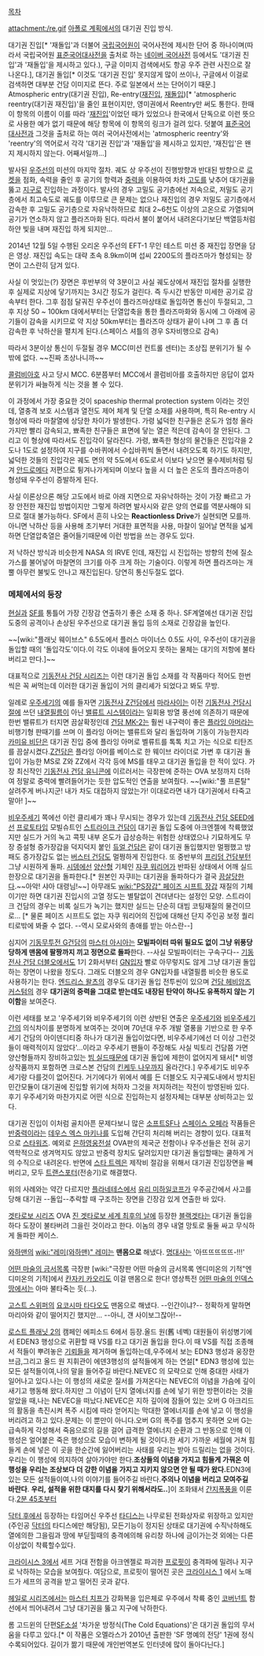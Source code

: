 [[목차]]

attachment:/re.gif
[[아폴로 계획]]에서의 대기권 진입 방식.

대기권 진입[* '재돌입'과 더불어 [[국립국어원]]이 국어사전에 제시한 단어 중 하나이며(따라서 국립국어원 [[표준국어대사전]]을 출처로 하는 [[네이버 사전|네이버 국어사전]] 등에서도 '대기권 진입'과 '재돌입'을 제시하고 있다.), 구글 이미지 검색에서도 항공 우주 관련 사진으로 잘 나온다.], 대기권 돌입[* 이것도 '대기권 진입' 못지않게 많이 쓰이나, 구글에서 이걸로 검색하면 대부분 건담 이미지로 뜬다. 주로 일본에서 쓰는 단어이기 때문.]
Atmospheric entry(대기권 진입), Re-entry([[재진입]], [[재돌입]])[* 'atmospheric reentry(대기권 재진입)'을 줄인 표현이지만, 영미권에서 Reentry만 써도 통한다. 한때 이 항목의 이름이 이를 따라 '[[재진입]]'이었던 때가 있었으나 한국에서 단독으로 이런 뜻으로 사용한 예가 없기 때문에 해당 항목에 이 항목의 링크가 걸려 있다. 덧붙여 [[표준국어대사전]]과 그것을 출처로 하는 여러 국어사전에서는 'atmospheric reentry'와 'reentry'의 역어로서 각각 '대기권 진입'과 '재돌입'을 제시하고 있지만, '재진입'은 왠지 제시하지 않는다. 어째서일까…]

발사된 [[우주선]]의 미션의 마지막 절차. 궤도 상 우주선이 진행방향과 반대된 방향으로 [[로켓]]을 점화, 속력을 줄인 후 공기의 항력과 [[중력]]을 이용하여 차차 [[고도]]를 낮추어 대기권을 뚫고 [[지구]]로 진입하는 과정이다. 발사의 경우 고밀도 공기층에선 저속으로, 저밀도 공기층에서 최고속도로 궤도를 이루므로 큰 문제는 없으나 재진입의 경우 저밀도 공기층에서 감속한 후 고밀도 공기층으로 자유낙하하므로 최대 2~6천도 이상의 고온으로 가열되며 공기가 연소하지 않고 플라즈마화 된다. 따라서 불이 붙어서 내려온다기보단 백열등처럼 하얀 빛을 내며 재진입 하게 되지만...

{{{#!html
<iframe width="420" height="315" src="//www.youtube.com/embed/MtWzuZ6WZ8E?rel=0" frameborder="0" allowfullscreen></iframe>
}}}
2014년 12월 5일 수행된 오리온 우주선의 EFT-1 무인 테스트 미션 중 재진입 장면을 담은 영상.
재진입 속도는 대략 초속 8.9km이며 섭씨 2200도의 플라즈마가 형성되는 장면이 고스란히 담겨 있다.

사실 이 멋있는(?) 장면은 후반부의 약 3분이고 사실 궤도상에서 재진입 절차를 실행한 후 실제로 지상에 닿기까지는 3시간 정도가 걸린다. 즉 두시간 반동안 미세한 공기로 감속부터 한다. 그후 점점 달궈진 우주선이 플라즈마상태로 돌입하면 통신이 두절되고, 그 후 지상 50 ~ 100km 대에서부터는 단열압축을 통한 플라즈마화와 동시에 그 아래에 공기들이 감속을 시키므로 약 지상 50km부터는 플라즈마 상태가 끝이 나며 그 후 좀 더 감속한 후 낙하산을 펼치게 된다.(스페이스 셔틀의 경우 S자비행으로 감속)

따라서 3분이상 통신이 두절될 경우 MCC(미션 컨트롤 센터)는 초상집 분위기가 될 수밖에 없다. ~~진짜 초상나니까~~

{{{#!html
<iframe width="420" height="315" src="//www.youtube.com/embed/94J9oVeST0k" frameborder="0" allowfullscreen></iframe>
}}}
[[콜럼비아호]] 사고 당시 MCC. 6분쯤부터 MCC에서 콜럼비아를 호출하지만 응답이 없자 분위기가 싸늘하게 식는 것을 볼 수 있다.

이 과정에서 가장 중요한 것이 spaceship thermal protection system 이라는 것인데, 열충격 보호 시스템과 열전도 제어 체계 및 단열 소재를 사용하며, 특히 Re-entry 시 형상에 따라 마찰열에 상당한 차이가 발생한다. 가령 넓덕한 친구들은 온도가 엄청 올라가지만 빨리 감속되고, 뾰족한 친구들은 표면에 닿는 열은 적은데 감속이 잘 안된다. 그리고 이 형상에 따라서도 진입각이 달라진다. 가령, 뾰족한 형상의 물건들은 진입각을 2도나 1도로 설정하여 지구를 수바퀴에서 수십바퀴씩 돌면서 내려오도록 하기도 하지만, 넓덕한 것들의 진입각은 궤도 면의 약 5도에서 6도로서 이보다 낮으면 물수제비처럼 팅겨 [[안드로메다]] 저편으로 튕겨나가게되며 이보다 높을 시 더 높은 온도의 플라즈마층이 형성돼 우주선이 증발하게 된다.

사실 이론상으론 해당 고도에서 바로 아래 지면으로 자유낙하하는 것이 가장 빠르고 가장 안전한 재진입 방법이지만 그렇게 하려면 발사시와 같은 양의 연료를 역분사해야 되므로 절대 불가능하다. SF에서 흔히 나오는 '''Reactionless Drive'''가 실현되면 모를까. 아니면 낙하산 등을 사용해 초기부터 거대한 표면적을 사용, 마찰이 일어날 면적을 넓게하면 단열압축열은 줄어들기때문에 이런 방법을 쓰는 경우도 있다.

저 낙하산 방식과 비슷한게 NASA 의 IRVE 인데, 재진입 시 진입하는 방향의 천에 질소가스를 불어넣어 마찰면의 크기를 아주 크게 하는 기술이다. 이렇게 하면 플라즈마는 개뿔 아무런 불빛도 안나고 재진입된다. 당연히 통신두절도 없다.
=== 메체에서의 등장 ===
[[현실]]과 [[SF]]를 통틀어 가장 긴장감 연출하기 좋은 소재 중 하나. SF계열에선 대기권 진입 도중의 공격이나 손상된 우주선으로 대기권 돌입 등의 소재로 긴장감을 높인다. 

~~[wiki:"플래닛 웨이브스" 6.5도에서 플러스 마이너스 0.5도 사이, 우주선이 대기권을 돌입할 때의 '돌입각도'이다.이 각도 이내에 들어오지 못하는 물체는 대기의 저항에 불타버리고 만다.]~~

대표적으로 [[기동전사 건담 시리즈]]는 이런 대기권 돌입 소재를 각 작품마다 적어도 한번씩은 꼭 써먹는데 이러한 대기권 돌입이 거의 클리셰가 되었다고 봐도 무방. 

일례로 [[우주세기]]의 예를 들자면 [[기동전사 Z건담]]에서 [[마라사이]]는 이전 [[기동전사 건담]]시절에 쓰던 [[내열필름]]이 아닌 [[밸류트 시스템]]이라는 일회용 방열 풍선에 의존하기 때문에 한번 밸류트가 터지면 끔살확정인데 [[건담 MK-2]]는 훨씬 내구력이 좋은 [[플라잉 아머]]라는 비행기형 판때기를 쓰며 이 플라잉 아머는 밸류트와 달리 돌입하며 기동이 가능한지라 [[카미유 비단]]은 대기권 진입 중에 플라잉 아머로 벨류트를 톡톡 치고 가는 식으로 티탄즈를 끔살시켰다.[[Z건담]]은 플라잉 아머를 베이스로 한 웨이브 라이더로 가변 후 대기권 돌입이 가능한 MS로 Z와 ZZ에서 각각 등에 MS를 태우고 대기권 돌입을 한 적이 있다. 가장 최신작인 [[기동전사 건담 유니콘]]에 이르러서는 극장판에 준하는 OVA 보정까지 더하여 정말로 중력에 빨려들어가는 듯한 압도적인 연출을 보여줬다. ~~[wiki:"풀 프론탈" 살려주게 버나지군! 내가 차도 대접하지 않았는가! 이대로라면 내가 대기권에서 타죽고 말아! ]~~

[[비우주세기]] 쪽에선 이런 클리셰가 꽤나 무시되는 경우가 있는데 [[기동전사 건담 SEED]]에선 [[프로토타입]] 모빌슈트인 [[스트라이크 건담]]이 대기권 돌입 도중에 아크엔젤에 착륙했었지만 실드가 거의 녹고 콕핏 내부 온도가 급상승하는 위험한 상태였으나 기묘하게도 무장 증설형 증가장갑을 덕지덕지 붙인 [[듀얼 건담]]은 같이 대기권 돌입했지만 멀쩡했고 방패도 증가장갑도 없는 [[버스터 건담]]도 멀쩡하게 진입한다. 또 중반부의 [[프리덤 건담]]부턴 그냥 시원하게 돌파. [[시뎅]]에선 [[양산형]] 기체인 [[자쿠 워리어]]가 반파된 상태에서 어깨 실드 한장으로 대기권을 돌파한다.[* 원본인 자쿠II는 대기권을 돌파하다가 결국 [[끔살]]당한다.~~아악! 샤아 대령님!~~] 
아무래도 [[wiki:"PS장갑" 페이즈 시프트 장갑]] 재질의 기체이기만 하면 대기권 진입시의 고열 정도는 별탈없이 견뎌낸다는 설정인 모양. 스트라이크 건담의 경우는 비록 실드가 녹기는 했지만 실드는 단순히 대빔 코팅재질의 물건이므로... [* 물론 페이즈 시프트도 없는 자쿠 워리어의 진입에 대해선 단지 주인공 보정 퀄리티로밖에 봐줄 수 없다. --역시 모로사와의 총애를 받는 아스란--]

심지어 [[기동무투전 G건담]]의 [[마스터 아시아]]는 '''모빌파이터 따위 필요도 없이 그냥 위풍당당하게 맨몸에 팔짱까지 끼고 정면으로 돌파'''한다. --사실 모빌파이터는 구속구다-- [[기동전사 건담 더블오]]에서도 1기 2화서부터 [[GN입자]] 빨로 아무렇지도 않게 그냥 대기권 돌입하는 장면이 나왔을 정도다. 그래도 더블오의 경우 GN입자를 내열필름 비슷한 용도로 사용하기는 한다. [[엔드리스 왈츠]]의 경우도 대기권 돌입 전투씬이 있으며 [[건담 헤비암즈 커스텀]]의 경우 '''대기권의 중력을 그대로 받는데도 내장된 탄약이 하나도 유폭하지 않는 기이함'''을 보여준다.

이런 세태를 보고 '우주세기와 비우주세기의 이런 상반된 연출은 [[우주세기]]와 [[비우주세기]]간의 의식차이를 분명하게 보여주는 것이며 70년대 우주 개발 열풍을 기반으로 한 우주세기 건담의 아이덴디티중 하나가 대기권 돌입이었다면, 비우주세기에선 더 이상 그런것들이 매력적이지 않았다'...이라고 우주세기 팬들이 주장해도 사실 빅토리 건담쯤 가면 양산형들까지 장비하고있는 [[빔 실드]]때문에 대기권 돌입에 제한이 없어지게 돼서[* 비영상작품까지 포함하면 크로스본 건담의 [[킨케두 나우]]까지 올라간다.] 우주세기도 비우주세기랑 다를것이 없어진다. 거기에다가 위에서 예를 든 더블오도 지구궤도내에서 방치된 민간모듈이 대기권에 진입할 위기에 처하자 그것을 저지하려는 작전이 방영된바 있다. 후기 우주세기와 마찬가지로 어떤 식으로 진입하는지 설정자체는 대부분 상비하고는 있다.

대기권 진입이 이처럼 골치아픈 문제다보니 많은 [[소프트SF]]나 [[스페이스 오페라]] 작품들은 [[반중력]]이라는 [[데우스 엑스 마키나]]를 도입해 간단히 처리해 버리는 경향이 있다. 대표적으로 [[스타워즈]]. 예외로 [[은하영웅전설]] OVA판의 제국군 전함이나 우주선들은 전혀 공기역학적으로 생겨먹지도 않았고 반중력 장치도 달려있지만 대기권 돌입할때는 쿨하게 거의 수직으로 내려온다. 반면에 [[스타 트렉]]은 제작비 절감을 위해서 대기권 진입장면을 빼버리고, 모두 [[트랜스포터]](전송기)로 해결했다.

위의 사례와는 약간 다르지만 [[플라네테스]]에서 [[유리 미하일코프]]가 우주공간에서 사고를 당해 대기권 --돌입--추락할 때 구조하는 장면을 긴장감 있게 연출한 바 있다.

[[겟타로보 시리즈]] OVA [[진 겟타로보 세계 최후의 날]]에 등장한 [[블랙겟타]]는 대기권 돌입을 하다 도장이 불타버려 그을린 것이라고 한다. 이놈의 경우 내열 망토로 둘둘 싸고 무식하게 돌파한 케이스.

[[와하맨]]의 [[wiki:"레미(와하맨)" 레미]]는 '''맨몸으로''' 해냈다. [[명대사]]는 '아뜨뜨뜨뜨뜨-!!!'

[[어떤 마술의 금서목록]] 극장판 [wiki:"극장판 어떤 마술의 금서목록 엔디미온의 기적"엔디미온의 기적]에서 [[칸자키 카오리]]도 이걸 맨몸으로 한다! 영상특전 [[어떤 마술의 인덱스땅]]에서는 아마 불타죽는 듯(...).

[[고스트 스위퍼]]의 [[요코시마 타다오]]도 맨몸으로 해냈다. --인간이냐?-- 정확하게 말하면 마리아와 같이 떨어지긴 했지만... --아니, 걘 사이보그잖아!--

[[로스트 플래닛 2]]의 캠페인 에피소드 6에서 등장.올드 원(舊 네벡) 대원들이 위성병기에서 EDEN3 행성으로 귀환할 때 VS를 타고 대기권 돌입을 한다.이 때 VS를 직접 조종해서 적들이 뿌려놓은 [[기뢰]]들을 제거하며 돌입하는데,우주에서 보는 EDN3 행성과 웅장한 브금,그리고 올드 원 지휘관이 에덴3행성의 설적들에게 하는 연설[* EDN3 행성에 있는 모든 설적들이여,나의 말을 들어주길 바란다.NEVEC 의 모략으로 인해 중대한 사태가 일어나고 있다.나는 이 행성의 새로운 질서를 가져온다는 NEVEC의 이념을 가슴에 깊이 새기고 행동해 왔다.하지만 그 이념이 단지 열에너지를 손에 넣기 위한 방편이라는 것을 알았을 때,나는 NEVEC을 떠났다.NEVEC은 지하 깊이에 잠들어 있는 오버 G 아크리드의 활동을 촉진시켜 폭주 시킴에 따라 얻어지는 막대한 열에너지를 손에 넣고 이 행성을 버리려고 하고 있다.문제는 이 뿐만이 아니다.오버 G의 폭주를 멈추지 못하면 오버 G는 급속하게 각성해서 죽음으로의 길을 걸어 급격한 열에너지 순환과 그 반동으로 인해 이 행성은 얼어붙은 죽은 행성으로 모습이 변하게 될 것이다.한 세기 가까운 세월에 거쳐 힘들게 손에 넣은 이 곳을 한순간에 잃어버리는 사태를 우리는 받아 드릴리는 없을 것이다.우리는 이 행성에 의지하여 살아가야만 한다.'''조상들의 이념을 가지고 힘들게 가꿔온 이 행성을 우리는 조상보다 더 강한 이념을 가지고 지키지 않으면 안 될 때가 왔다.'''EDN3에 있는 모든 설적들이여,나의 이야기를 들어주길 바란다.'''주의나 이념을 버리고 모여주길 바란다'''. '''우리, 설적을 위한 대지를 다시 찾기 위해서라도..''']이 조화돼서 [[간지폭풍]]을 이룬다.[http://www.youtube.com/watch?v=fNgVkOuAIQ4/ 2분 45초부터]

[[닥터 후]]에서 등장하는 타임머신 우주선 [[타디스]]는 나무로된 전화상자로 위장하고 있지만(주인공 [[닥터]]의 타디스에만 해당됨), 모든기능이 정지된 상태로 대기권에 수직낙하해도 열에의한 그을림과 땅에 부딛힐때의 충격에의해 유리창 하나에 금이가는것 외에는 다른 이상없이 착륙할수있다.

[[크라이시스 3]]에서 세프 거대 전함을 아크엔젤로 파괴한 [[프로핏]]이 충격파에 밀려나 지구로 낙하하는 모습을 보여줬다.
여담으로, 프로핏이 떨어진 곳은 [[크라이시스 1]] 에서 노매드가 세프의 공격을 받고 떨어진 곳과 같다.  

[[헤일로 시리즈]]에서는 [[마스터 치프]]가 강화복을 입은체로 우주에서 착륙 중인 [[코버넌트]] 함선에서 띄어내려서 그냥 대기권을 뚫고 지구에 낙하한다.

롬 고드윈의 단편[[SF]]소설 '차가운 방정식(The Cold Equations)'은 대기권 돌입의 무서움을 다루고 있다.[* 이 작품은 오멜라스가 2010년 출판한 'SF 명예의 전당' 1권에 정식수록되어있다. 길이가 짦기 때문에 개인번역본도 인터넷에 많이 돌아다닌다.]

